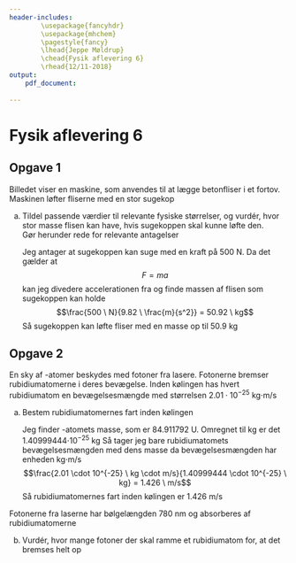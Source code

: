 ```yaml
---
header-includes:
        \usepackage{fancyhdr}
        \usepackage{mhchem}
        \pagestyle{fancy}
        \lhead{Jeppe Møldrup}
        \chead{Fysik aflevering 6}
        \rhead{12/11-2018}
output:
    pdf_document:
            
---
```


# Fysik aflevering 6

## Opgave 1

Billedet viser en maskine, som anvendes til at lægge betonfliser i et fortov. Maskinen
løfter fliserne med en stor sugekop

a. Tildel passende værdier til relevante fysiske størrelser, og vurdér, hvor stor masse
   flisen kan have, hvis sugekoppen skal kunne løfte den.  
   Gør herunder rede for relevante antagelser
   
   Jeg antager at sugekoppen kan suge med en kraft på 500 N. Da det gælder at
   $$F = ma$$
   kan jeg divedere accelerationen fra og finde massen af flisen som sugekoppen kan holde
   $$\frac{500 \ N}{9.82 \ \frac{m}{s^2}} = 50.92 \ kg$$
   Så sugekoppen kan løfte fliser med en masse op til 50.9 kg

## Opgave 2

En sky af \ce{^{85}Rb}-atomer beskydes med fotoner fra lasere. Fotonerne bremser rubidiumatomerne i deres
bevægelse. Inden kølingen has hvert rubidiumatom en bevægelsesmængde med størrelsen $2.01 \cdot 10^{-25}$ kg$\cdot$m/s

a. Bestem rubidiumatomernes fart inden kølingen
   
   Jeg finder \ce{^{85}Rb}-atomets masse, som er 84.911792 U. Omregnet til kg er det 1.40999444$\cdot 10^{-25}$ kg
   Så tager jeg bare rubidiumatomets bevægelsesmængden med dens masse da bevægelsesmængden har enheden kg$\cdot$m/s
   $$\frac{2.01 \cdot 10^{-25} \ kg \cdot m/s}{1.40999444 \cdot 10^{-25} \ kg} = 1.426 \ m/s$$
   Så rubidiumatomernes fart inden kølingen er 1.426 m/s

Fotonerne fra laserne har bølgelængden 780 nm og absorberes af rubidiumatomerne

b. Vurdér, hvor mange fotoner der skal ramme et rubidiumatom for, at det bremses helt op
   
   
